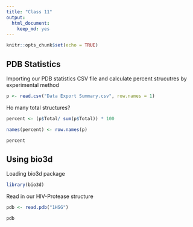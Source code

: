 ```yaml
---
title: "Class 11"
output: 
  html_document: 
    keep_md: yes
---
```


```r
knitr::opts_chunk$set(echo = TRUE)
```

## PDB Statistics

Importing our PDB statistics CSV file and calculate percent strucutres by experimental method

```r
p <- read.csv("Data Export Summary.csv", row.names = 1)
```

Ho many total structures?

```r
percent <- (p$Total/ sum(p$Total)) * 100

names(percent) <- row.names(p)

percent
```

## Using bio3d

Loading bio3d package

```r
library(bio3d)
```

Read in our HIV-Protease structure

```r
pdb <- read.pdb("1HSG")

pdb

```


















